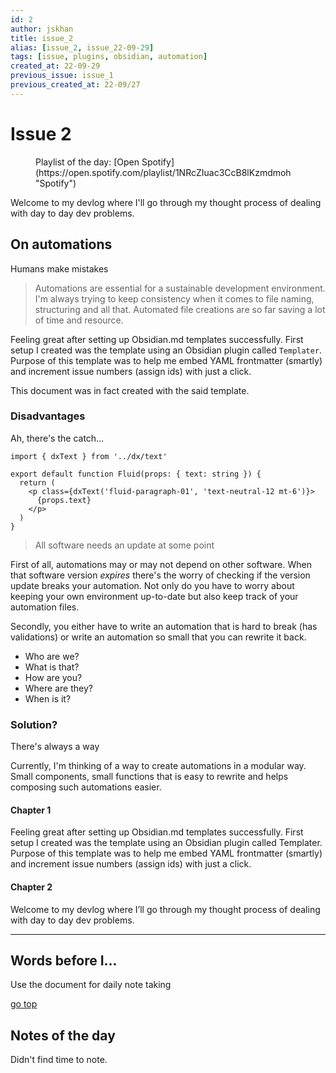```yaml
---
id: 2
author: jskhan
title: issue_2
alias: [issue_2, issue_22-09-29]
tags: [issue, plugins, obsidian, automation]
created_at: 22-09-29
previous_issue: issue_1
previous_created_at: 22-09/27
---
```


# Issue 2

<figure>
<Spotify src="https://open.spotify.com/embed/playlist/1NRcZIuac3CcB8lKzmdmoh?utm_source=generator" />
<figcaption>
<Caption>Playlist of the day: [Open Spotify](https://open.spotify.com/playlist/1NRcZIuac3CcB8lKzmdmoh "Spotify")</Caption>
</figcaption>
</figure>

<Fluid>Welcome to my devlog where I'll go through my thought process of dealing with day to day dev problems.</Fluid>

## On automations

<SubTitle>Humans make mistakes</SubTitle>

> Automations are essential for a sustainable development environment. I'm always trying to keep consistency when it comes to file naming, structuring and all that. Automated file creations are so far saving a lot of time and resource.

Feeling great after setting up Obsidian.md templates successfully. First setup I created was the template using an Obsidian plugin called `Templater`. Purpose of this template was to help me embed YAML frontmatter (smartly) and increment issue numbers (assign ids) with just a click.

This document was in fact created with the said template.

### Disadvantages

<SubTitle>Ah, there's the catch...</SubTitle>

```tsx
import { dxText } from '../dx/text'

export default function Fluid(props: { text: string }) {
  return (
    <p class={dxText('fluid-paragraph-01', 'text-neutral-12 mt-6')}>
      {props.text}
    </p>
  )
}
```

> All software needs an update at some point

First of all, automations may or may not depend on other software. When that software version _expires_ there's the worry of checking if the version update breaks your automation. Not only do you have to worry about keeping your own environment up-to-date but also keep track of your automation files.

Secondly, you either have to write an automation that is hard to break (has validations) or write an automation so small that you can rewrite it back.

- Who are we?
- What is that?
- How are you?
- Where are they?
- When is it?

### Solution?

<SubTitle>There's always a way</SubTitle>

Currently, I'm thinking of a way to create automations in a modular way. Small components, small functions that is easy to rewrite and helps composing such automations easier.

#### Chapter 1
Feeling great after setting up Obsidian.md templates successfully. First setup I created was the template using an Obsidian plugin called Templater. Purpose of this template was to help me embed YAML frontmatter (smartly) and increment issue numbers (assign ids) with just a click.

#### Chapter 2

Welcome to my devlog where I’ll go through my thought process of dealing with day to day dev problems.

---

## Words before I...
<SubTitle>Use the document for daily note taking</SubTitle>

[go top](#issue-2)

## Notes of the day

Didn't find time to note.
